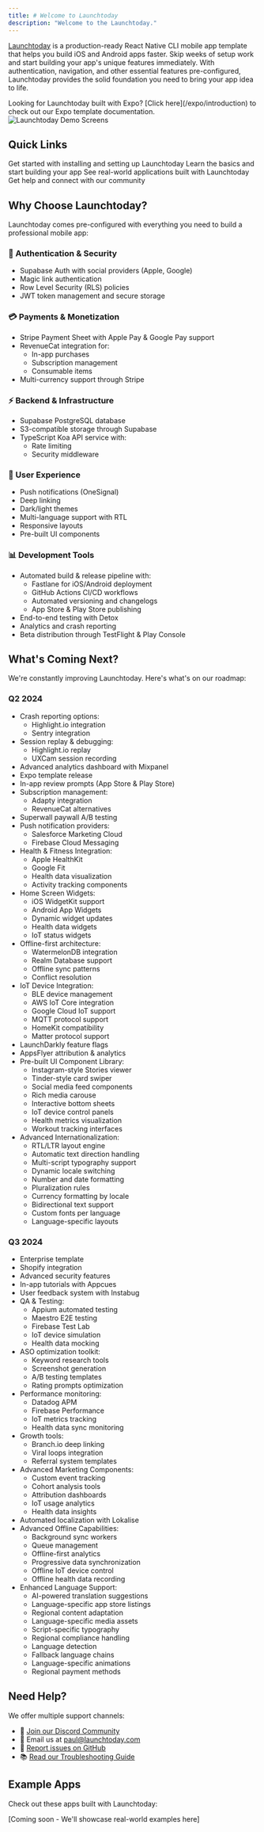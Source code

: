 ```yaml
---
title: # Welcome to Launchtoday
description: "Welcome to the Launchtoday."
---
```


[Launchtoday](https://launchtoday.dev/) is a production-ready React Native CLI mobile app template that helps you build iOS and Android apps faster. Skip weeks of setup work and start building your app's unique features immediately. With authentication, navigation, and other essential features pre-configured, Launchtoday provides the solid foundation you need to bring your app idea to life.

<Info>
  Looking for Launchtoday built with Expo? [Click here](/expo/introduction) to
  check out our Expo template documentation.
</Info>

<div className="flex flex-row gap-4 items-center justify-center">
  <img
    src="/images/557shots_so.png"
    alt="Launchtoday Demo Screens"
    style={{ borderRadius: "10px", maxWidth: "100%" }}
  />
</div>

## Quick Links

<CardGroup>
  <Card
    title="Installation Guide"
    icon="download"
    href="/react-native-cli/installation"
  >
    Get started with installing and setting up Launchtoday
  </Card>
  <Card
    title="Getting Started"
    icon="rocket"
    href="/react-native-cli/gettingstarted"
  >
    Learn the basics and start building your app
  </Card>
  <Card title="Example Apps" icon="mobile-screen" href="#example-apps">
    See real-world applications built with Launchtoday
  </Card>
  <Card title="Support" icon="headset" href="#need-help">
    Get help and connect with our community
  </Card>
</CardGroup>

## Why Choose Launchtoday?

Launchtoday comes pre-configured with everything you need to build a professional mobile app:

### 🔐 Authentication & Security

- Supabase Auth with social providers (Apple, Google)
- Magic link authentication
- Row Level Security (RLS) policies
- JWT token management and secure storage

### 💳 Payments & Monetization

- Stripe Payment Sheet with Apple Pay & Google Pay support
- RevenueCat integration for:
  - In-app purchases
  - Subscription management
  - Consumable items
- Multi-currency support through Stripe

### ⚡ Backend & Infrastructure

- Supabase PostgreSQL database
- S3-compatible storage through Supabase
- TypeScript Koa API service with:
  - Rate limiting
  - Security middleware

### 🎨 User Experience

- Push notifications (OneSignal)
- Deep linking
- Dark/light themes
- Multi-language support with RTL
- Responsive layouts
- Pre-built UI components

### 📊 Development Tools

- Automated build & release pipeline with:
  - Fastlane for iOS/Android deployment
  - GitHub Actions CI/CD workflows
  - Automated versioning and changelogs
  - App Store & Play Store publishing
- End-to-end testing with Detox
- Analytics and crash reporting
- Beta distribution through TestFlight & Play Console

## What's Coming Next?

We're constantly improving Launchtoday. Here's what's on our roadmap:

### Q2 2024

- Crash reporting options:
  - Highlight.io integration
  - Sentry integration
- Session replay & debugging:
  - Highlight.io replay
  - UXCam session recording
- Advanced analytics dashboard with Mixpanel
- Expo template release
- In-app review prompts (App Store & Play Store)
- Subscription management:
  - Adapty integration
  - RevenueCat alternatives
- Superwall paywall A/B testing
- Push notification providers:
  - Salesforce Marketing Cloud
  - Firebase Cloud Messaging
- Health & Fitness Integration:
  - Apple HealthKit
  - Google Fit
  - Health data visualization
  - Activity tracking components
- Home Screen Widgets:
  - iOS WidgetKit support
  - Android App Widgets
  - Dynamic widget updates
  - Health data widgets
  - IoT status widgets
- Offline-first architecture:
  - WatermelonDB integration
  - Realm Database support
  - Offline sync patterns
  - Conflict resolution
- IoT Device Integration:
  - BLE device management
  - AWS IoT Core integration
  - Google Cloud IoT support
  - MQTT protocol support
  - HomeKit compatibility
  - Matter protocol support
- LaunchDarkly feature flags
- AppsFlyer attribution & analytics
- Pre-built UI Component Library:
  - Instagram-style Stories viewer
  - Tinder-style card swiper
  - Social media feed components
  - Rich media carouse
  - Interactive bottom sheets
  - IoT device control panels
  - Health metrics visualization
  - Workout tracking interfaces
- Advanced Internationalization:
  - RTL/LTR layout engine
  - Automatic text direction handling
  - Multi-script typography support
  - Dynamic locale switching
  - Number and date formatting
  - Pluralization rules
  - Currency formatting by locale
  - Bidirectional text support
  - Custom fonts per language
  - Language-specific layouts

### Q3 2024

- Enterprise template
- Shopify integration
- Advanced security features
- In-app tutorials with Appcues
- User feedback system with Instabug
- QA & Testing:
  - Appium automated testing
  - Maestro E2E testing
  - Firebase Test Lab
  - IoT device simulation
  - Health data mocking
- ASO optimization toolkit:
  - Keyword research tools
  - Screenshot generation
  - A/B testing templates
  - Rating prompts optimization
- Performance monitoring:
  - Datadog APM
  - Firebase Performance
  - IoT metrics tracking
  - Health data sync monitoring
- Growth tools:
  - Branch.io deep linking
  - Viral loops integration
  - Referral system templates
- Advanced Marketing Components:
  - Custom event tracking
  - Cohort analysis tools
  - Attribution dashboards
  - IoT usage analytics
  - Health data insights
- Automated localization with Lokalise
- Advanced Offline Capabilities:
  - Background sync workers
  - Queue management
  - Offline-first analytics
  - Progressive data synchronization
  - Offline IoT device control
  - Offline health data recording
- Enhanced Language Support:
  - AI-powered translation suggestions
  - Language-specific app store listings
  - Regional content adaptation
  - Language-specific media assets
  - Script-specific typography
  - Regional compliance handling
  - Language detection
  - Fallback language chains
  - Language-specific animations
  - Regional payment methods

## Need Help?

We offer multiple support channels:

- 💬 [Join our Discord Community](https://discord.gg/8RU6VUvuWK)
- 📧 Email us at [paul@launchtoday.com](mailto:paul@launchtoday.com)
- 🐛 [Report issues on GitHub](https://github.com/your-repo-link)
- 📚 [Read our Troubleshooting Guide](/troubleshooting)

## Example Apps

Check out these apps built with Launchtoday:

[Coming soon - We'll showcase real-world examples here]
